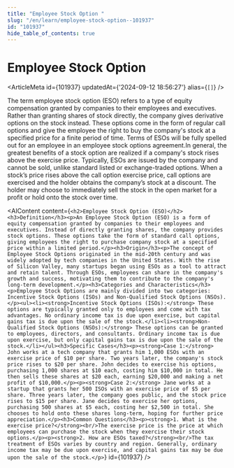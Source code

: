 ```yaml
---
title: "Employee Stock Option "
slug: "/en/learn/employee-stock-option--101937"
id: "101937"
hide_table_of_contents: true
---
```



# Employee Stock Option 

<ArticleMeta id={101937} updatedAt={'2024-09-12 18:56:27'} alias={`[]`} />
<div className='border-solid border-b border-t-0 my-4 border-[var(--ifm-color-gray-300)]' />

The term employee stock option (ESO) refers to a type of equity compensation granted by companies to their employees and executives. Rather than granting shares of stock directly, the company gives derivative options on the stock instead. These options come in the form of regular call options and give the employee the right to buy the company's stock at a specified price for a finite period of time. Terms of ESOs will be fully spelled out for an employee in an employee stock options agreement.In general, the greatest benefits of a stock option are realized if a company's stock rises above the exercise price. Typically, ESOs are issued by the company and cannot be sold, unlike standard listed or exchange-traded options. When a stock’s price rises above the call option exercise price, call options are exercised and the holder obtains the company’s stock at a discount. The holder may choose to immediately sell the stock in the open market for a profit or hold onto the stock over time.

<AIContent content={`<h2>Employee Stock Option (ESO)</h2><h3>Definition</h3><p>An Employee Stock Option (ESO) is a form of equity compensation granted by companies to their employees and executives. Instead of directly granting shares, the company provides stock options. These options take the form of standard call options, giving employees the right to purchase company stock at a specified price within a limited period.</p><h3>Origin</h3><p>The concept of Employee Stock Options originated in the mid-20th century and was widely adopted by tech companies in the United States. With the rise of Silicon Valley, many startups began using ESOs as a tool to attract and retain talent. Through ESOs, employees can share in the company's growth and success, motivating them to contribute to the company's long-term development.</p><h3>Categories and Characteristics</h3><p>Employee Stock Options are mainly divided into two categories: Incentive Stock Options (ISOs) and Non-Qualified Stock Options (NSOs).</p><ul><li><strong>Incentive Stock Options (ISOs):</strong> These options are typically granted only to employees and come with tax advantages. No ordinary income tax is due upon exercise, but capital gains tax is due upon the sale of the stock.</li><li><strong>Non-Qualified Stock Options (NSOs):</strong> These options can be granted to employees, directors, and consultants. Ordinary income tax is due upon exercise, but only capital gains tax is due upon the sale of the stock.</li></ul><h3>Specific Cases</h3><p><strong>Case 1:</strong> John works at a tech company that grants him 1,000 ESOs with an exercise price of $10 per share. Two years later, the company's stock price rises to $20 per share. John decides to exercise his options, purchasing 1,000 shares at $10 each, costing him $10,000 in total. He then sells these shares at $20 each, earning $20,000 and making a net profit of $10,000.</p><p><strong>Case 2:</strong> Jane works at a startup that grants her 500 ISOs with an exercise price of $5 per share. Three years later, the company goes public, and the stock price rises to $15 per share. Jane decides to exercise her options, purchasing 500 shares at $5 each, costing her $2,500 in total. She chooses to hold onto these shares long-term, hoping for further price appreciation.</p><h3>Common Questions</h3><p><strong>1. What is the exercise price?</strong><br/>The exercise price is the price at which employees can purchase the stock when they exercise their stock options.</p><p><strong>2. How are ESOs taxed?</strong><br/>The tax treatment of ESOs varies by country and region. Generally, ordinary income tax may be due upon exercise, and capital gains tax may be due upon the sale of the stock.</p>`} id={101937} />
